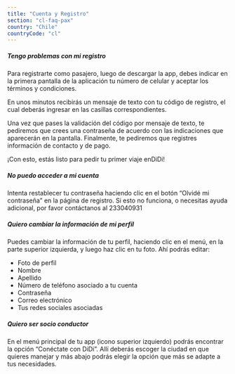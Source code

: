```yaml
---
title: "Cuenta y Registro"
section: "cl-faq-pax"
country: "Chile"
countryCode: "cl"
---
```


##### Tengo problemas con mi registro

Para registrarte como pasajero, luego de descargar la app, debes indicar en la primera pantalla de la aplicación tu número de celular y aceptar los términos y condiciones.

En unos minutos recibirás un mensaje de texto con tu código de registro, el cual deberás ingresar en las casillas correspondientes.

Una vez que pases la validación del código por mensaje de texto, te pediremos que crees una contraseña de acuerdo con las indicaciones que aparecerán en la pantalla. Finalmente, te pediremos que registres información de contacto y de pago.

¡Con esto, estás listo para pedir tu primer viaje enDiDi!

##### No puedo acceder a mi cuenta

Intenta restablecer tu contraseña haciendo clic en el botón “Olvidé mi contraseña” en la página de registro. Si esto no funciona, o necesitas ayuda adicional, por favor contáctanos al 233040931

##### Quiero cambiar la información de mi perfil

Puedes cambiar la información de tu perfil, haciendo clic en el menú, en la parte superior izquierda, y luego haz clic en tu foto. Ahí podrás editar:

- Foto de perfil
- Nombre
- Apellido
- Número de teléfono asociado a tu cuenta
- Contraseña
- Correo electrónico
- Tus redes sociales asociadas

##### Quiero ser socio conductor

En el menú principal de tu app (icono superior izquierdo) podrás encontrar la opción “Conéctate con DiDi”. Allí deberás escoger la ciudad en que quieres manejar y más abajo podrás elegir la opción que más se adapte a tus necesidades.
